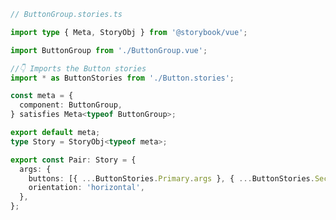 ```ts
// ButtonGroup.stories.ts

import type { Meta, StoryObj } from '@storybook/vue';

import ButtonGroup from './ButtonGroup.vue';

//👇 Imports the Button stories
import * as ButtonStories from './Button.stories';

const meta = {
  component: ButtonGroup,
} satisfies Meta<typeof ButtonGroup>;

export default meta;
type Story = StoryObj<typeof meta>;

export const Pair: Story = {
  args: {
    buttons: [{ ...ButtonStories.Primary.args }, { ...ButtonStories.Secondary.args }],
    orientation: 'horizontal',
  },
};
```
